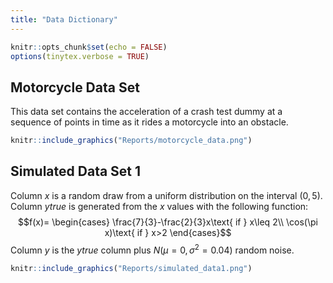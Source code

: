 ```yaml
---
title: "Data Dictionary"
---
```


```r
knitr::opts_chunk$set(echo = FALSE)
options(tinytex.verbose = TRUE)
```

## Motorcycle Data Set

This data set contains the acceleration of a crash test dummy at a sequence of points in time as it rides a motorcycle into an obstacle.

```r
knitr::include_graphics("Reports/motorcycle_data.png")
```

## Simulated Data Set 1

Column $x$ is a random draw from a uniform distribution on the interval $(0,5)$. Column $ytrue$ is generated from the $x$ values with the following function: $$f(x)= \begin{cases}
\frac{7}{3}-\frac{2}{3}x\text{ if } x\leq 2\\
\cos(\pi x)\text{ if } x>2
\end{cases}$$ Column $y$ is the $ytrue$ column plus $N(\mu=0,\sigma^2=0.04)$ random noise.

```r
knitr::include_graphics("Reports/simulated_data1.png")
```
